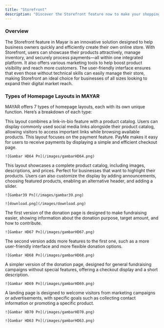 ```yaml
---
title: "Storefront"
description: "Discover the Storefront feature now to make your shopping experience easier and faster!"
---
```


### Overview

The Storefront feature in Mayar is an innovative solution designed to help business owners quickly and efficiently create their own online store. With Storefront, users can showcase their products attractively, manage inventory, and securely process payments—all within one integrated platform. It also offers various marketing tools to help boost product visibility and reach more customers. The user-friendly interface ensures that even those without technical skills can easily manage their store, making Storefront an ideal choice for businesses of all sizes looking to expand their digital market reach.

### **Types of Homepage Layouts in MAYAR**

MAYAR offers 7 types of homepage layouts, each with its own unique function. Here’s a breakdown of each type:

<Steps>
  <Step title="Homepage – Link Bio + Catalog (Default)">
    This layout combines a link-in-bio feature with a product catalog. Users can display commonly used social media links alongside their product catalog, allowing visitors to access important links while browsing available products.
  </Step>
  <Step title="Homepage – PayMe">
    This layout focuses on the payment feature. PayMe makes it easy for users to receive payments by displaying a simple and efficient checkout page.

    ![Gambar HD64 Pn](/images/gambarHD64.png)
  </Step>
  <Step title="Homepage – Product Catalog">
    This layout showcases a complete product catalog, including images, descriptions, and prices. Perfect for businesses that want to highlight their products. Users can also customize the display by adding announcements, choosing featured products, enabling an alternative header, and adding a slider.

    ![Gambar39 Pn](/images/gambar39.png)

    ![download.png](/images/download.png)
  </Step>
  <Step title="Homepage – Donation V1">
    The first version of the donation page is designed to make fundraising easier, showing information about the donation purpose, target amount, and how to contribute.

    ![Gambar HD67 Pn](/images/gambarHD67.png)
  </Step>
  <Step title="Homepage – Donation V2">
    The second version adds more features to the first one, such as a more user-friendly interface and more flexible donation options.

    ![Gambar HD68 Pn](/images/gambarHD68.png)
  </Step>
  <Step title="Homepage – Generic Donation">
    A simpler version of the donation page, designed for general fundraising campaigns without special features, offering a checkout display and a short description.

    ![Gambar HD69 Pn](/images/gambarHD69.png)
  </Step>
  <Step title="Homepage – Landing Page">
    A landing page is designed to welcome visitors from marketing campaigns or advertisements, with specific goals such as collecting contact information or promoting a specific product.

    ![Gambar HD70 Pn](/images/gambarHD70.png)

    ![Gambar HD63 Pn](/images/gambarHD63.png)
  </Step>
</Steps>